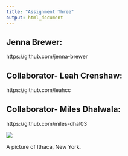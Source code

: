 ```yaml
---
title: "Assignment Three"
output: html_document
---
```


## Jenna Brewer:   
https://github.com/jenna-brewer

## Collaborator- Leah Crenshaw:   
https://github.com/leahcc 

## Collaborator- Miles Dhalwala:   
https://github.com/miles-dhal03 


![](https://www.cornell.edu/about/locations/ithaca/assets/images/0981_06_090_select-campus-aerial.jpg)

A picture of Ithaca, New York. 